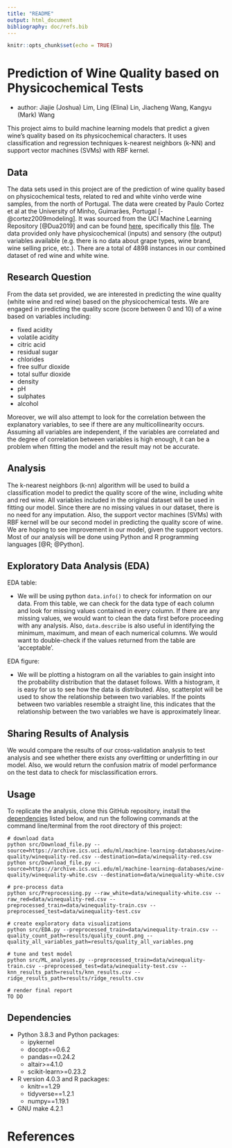 ```yaml
---
title: "README"
output: html_document
bibliography: doc/refs.bib
---
```


```r
knitr::opts_chunk$set(echo = TRUE)
```

# Prediction of Wine Quality based on Physicochemical Tests
- author: Jiajie (Joshua) Lim, Ling (Elina) Lin, Jiacheng Wang, Kangyu (Mark) Wang

This project aims to build machine learning models that predict a given wine's quality based on its physicochemical characters. It uses classification and regression techniques k-nearest neighbors (k-NN) and support vector machines (SVMs) with RBF kernel. 

## Data

The data sets used in this project are of the prediction of wine quality based on physicochemical tests, related to red and white vinho verde wine samples, from the north of Portugal. The data were created by Paulo Cortez et al at the University of Minho, Guimarães, Portugal [-@cortez2009modeling]. It was sourced from the UCI Machine Learning Repository [@Dua2019] and can be found [here](https://archive.ics.uci.edu/ml/datasets/Wine+Quality), specifically this [file](https://archive.ics.uci.edu/ml/machine-learning-databases/wine-quality/). The data provided only have physicochemical (inputs) and sensory (the output) variables available (e.g. there is no data about grape types, wine brand, wine selling price, etc.). There are a total of 4898 instances in our combined dataset of red wine and white wine.

## Research Question

From the data set provided, we are interested in predicting the wine quality (white wine and red wine) based on the physicochemical tests. We are engaged in predicting the quality score (score between 0 and 10) of a wine based on variables including:

- fixed acidity
- volatile acidity
- citric acid
- residual sugar
- chlorides
- free sulfur dioxide
- total sulfur dioxide
- density
- pH
- sulphates
- alcohol

Moreover, we will also attempt to look for the correlation between the explanatory variables, to see if there are any multicollinearity occurs. Assuming all variables are independent, if the variables are correlated and the degree of correlation between variables is high enough, it can be a problem when fitting the model and the result may not be accurate. 

## Analysis

The k-nearest neighbors (k-nn) algorithm will be used to build a classification model to predict the quality score of the wine, including white and red wine. All variables included in the original dataset will be used in fitting our model. Since there are no missing values in our dataset, there is no need for any imputation. 
Also, the support vector machines (SVMs) with RBF kernel will be our second model in predicting the quality score of wine. We are hoping to see improvement in our model, given the support vectors. Most of our analysis will be done using Python and R programming languages [@R; @Python]. 

## Exploratory Data Analysis (EDA)

EDA table:

- We will be using python `data.info()` to check for information on our data. From this table, we can check for the data type of each column and look for missing values contained in every column. If there are any missing values, we would want to clean the data first before proceeding with any analysis. Also, `data.describe` is also useful in identifying the minimum, maximum, and mean of each numerical columns. We would want to double-check if the values returned from the table are 'acceptable'. 

EDA figure:

- We will be plotting a histogram on all the variables to gain insight into the probability distribution that the dataset follows. With a histogram, it is easy for us to see how the data is distributed. Also, scatterplot will be used to show the relationship between two variables. If the points between two variables resemble a straight line, this indicates that the relationship between the two variables we have is approximately linear. 

## Sharing Results of Analysis

We would compare the results of our cross-validation analysis to test analysis and see whether there exists any overfitting or underfitting in our model. Also, we would return the confusion matrix of model performance on the test data to check for misclassification errors. 

## Usage

To replicate the analysis, clone this GitHub repository, install the [dependencies](#dependencies) listed below, and run the following commands at the command line/terminal from the root directory of this project:

```
# download data
python src/Download_file.py --source=https://archive.ics.uci.edu/ml/machine-learning-databases/wine-quality/winequality-red.csv --destination=data/winequality-red.csv
python src/Download_file.py --source=https://archive.ics.uci.edu/ml/machine-learning-databases/wine-quality/winequality-white.csv --destination=data/winequality-white.csv

# pre-process data 
python src/Preprocessing.py --raw_white=data/winequality-white.csv --raw_red=data/winequality-red.csv --preprocessed_train=data/winequality-train.csv --preprocessed_test=data/winequality-test.csv

# create exploratory data visualizations
python src/EDA.py --preprocessed_train=data/winequality-train.csv --quality_count_path=results/quality_count.png --quality_all_variables_path=results/quality_all_variables.png

# tune and test model
python src/ML_analyses.py --preprocessed_train=data/winequality-train.csv --preprocessed_test=data/winequality-test.csv --knn_results_path=results/knn_results.csv --ridge_results_path=results/ridge_results.csv

# render final report
TO DO
```

## Dependencies
- Python 3.8.3 and Python packages:
  - ipykernel
  - docopt==0.6.2
  - pandas==0.24.2
  - altair>=4.1.0
  - scikit-learn>=0.23.2

- R version 4.0.3 and R packages:
  - knitr==1.29
  - tidyverse==1.2.1
  - numpy==1.19.1
  
- GNU make 4.2.1
  
  
# References